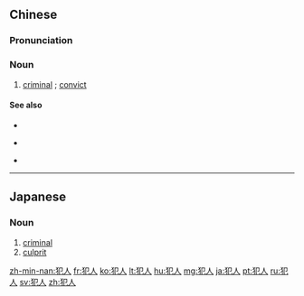 ==Chinese==
{{zh-forms}}

===Pronunciation===
{{zh-pron
|m=fànrén
|c=faan6 jan4
|h=pfs=fam-ngìn
|mn=hoān-lâng/hoān-lāng
|cat=n
}}

===Noun===
{{zh-noun}}

# [[criminal]] {{gloss|especially one in custody}}; [[convict]]

====See also====
* {{zh-l|犯罪分子}}
* {{qualifier|not to be confused with}} {{zh-l|人犯}}
* {{zh-l|罪犯}}

----

==Japanese==
{{ja-kanjitab|はん|にん|yomi=on}}

===Noun===
{{ja-noun|count=人|はんにん}}

# [[criminal]]
# [[culprit]]

[[zh-min-nan:犯人]]
[[fr:犯人]]
[[ko:犯人]]
[[lt:犯人]]
[[hu:犯人]]
[[mg:犯人]]
[[ja:犯人]]
[[pt:犯人]]
[[ru:犯人]]
[[sv:犯人]]
[[zh:犯人]]